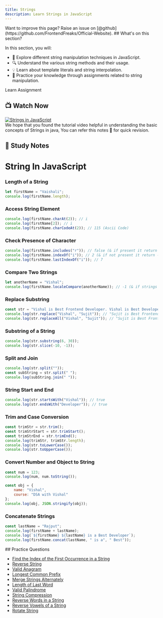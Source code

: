 ```yaml
---
title: Strings
description: Learn Strings in JavaScript
---
```


<Callout>
Want to improve this page? Raise an issue on [@github](https://github.com/FrontendFreaks/Official-Website).
</Callout>
## What's on this section?

In this section, you will:

- 🎨 Explore different string manipulation techniques in JavaScript.
- 🔍 Understand the various string methods and their usage.
- 💡 Learn about template literals and string interpolation.
- 🚀 Practice your knowledge through assignments related to string manipulation.

<Tabs defaultValue="learn">

<TabsList>
  <TabsTrigger value="learn">Learn</TabsTrigger>
  <TabsTrigger value="assignment">Assignment</TabsTrigger>
</TabsList>

<TabsContent value="learn">

## 📺 Watch Now


<div className="w-full h-full">
  <a href="https://www.youtube.com/watch?v=Unc365YFdf4" >
    <img className="w-full h-full object-cover" src="http://img.youtube.com/vi/Unc365YFdf4/0.jpg" alt="Strings in JavaScript" />
  </a>
</div>

<Callout type="info">
    We hope that you found the tutorial video helpful in understanding the basic concepts of Strings in java, You can refer this notes 📝 for quick revision.
</Callout>

## 📝 Study Notes

# String In JavaScript


### Length of a String
```javascript
let firstName = "Vaishali";
console.log(firstName.length);
```

### Access String Element
```javascript
console.log(firstName.charAt(2)); // i
console.log(firstName[2]); // i
console.log(firstName.charCodeAt(2)); // 115 (Ascii Code)
```

### Check Presence of Character
```javascript
console.log(firstName.includes("r")); // false (& if present it return true)
console.log(firstName.indexOf("i")); // 2 (& if not present it return -1)
console.log(firstName.lastIndexOf("i")); // 7 
```

### Compare Two Strings
```javascript
let anotherName = "Vishal";
console.log(firstName.localeCompare(anotherName)); // -1 (& if strings are equal it return 0)
```

### Replace Substring
```javascript
const str = "Vishal is Best Frontend Developer. Vishal is Best Developer. ";
console.log(str.replace("Vishal", "Sujit")); // "Sujit is Best Frontend Developer. Vishal is Best Developer. "
console.log(str.replaceAll("Vishal", "Sujit")); // "Sujit is Best Frontend Developer. Sujit is Best Developer. "
```

### Substring of a String
```javascript
console.log(str.substring(6, 30)); 
console.log(str.slice(-10, -1));
```

### Split and Join
```javascript
console.log(str.split(""));
const subString = str.split(" ");
console.log(subString.join(" "));
```

### String Start and End
```javascript
console.log(str.startsWith("Vishal")); // true
console.log(str.endsWith("Developer")); // true
```

### Trim and Case Conversion
```javascript
const trimStr = str.trim();
const trimStrStart = str.trimStart();
const trimStrEnd = str.trimEnd();
console.log(trimStr, trimStr.length);
console.log(str.toLowerCase());
console.log(str.toUpperCase());
```

### Convert Number and Object to String
```javascript
const num = 123;
console.log(num, num.toString());

const obj = {
    name: "Vishal",
    course: "DSA with Vishal"
};
console.log(obj, JSON.stringify(obj));
```

### Concatenate Strings
```javascript
const lastName = "Rajput";
console.log(firstName + lastName);
console.log(`${firstName} ${lastName} is a Best Developer`);
console.log(firstName.concat(lastName, " is a", " Best"));
```


</TabsContent>

<TabsContent value="assignment">
## Practice Questions

- [Find the Index of the First Occurrence in a String](https://leetcode.com/problems/find-the-index-of-the-first-occurrence-in-a-string/)
- [Reverse String](https://leetcode.com/problems/reverse-string)
- [Valid Anagram](https://leetcode.com/problems/valid-anagram)
- [Longest Common Prefix](https://leetcode.com/problems/longest-common-prefix)
- [Merge Strings Alternately](https://leetcode.com/problems/merge-strings-alternately)
- [Length of Last Word](https://leetcode.com/problems/length-of-last-word/)
- [Valid Palindrome](https://leetcode.com/problems/valid-palindrome)
- [String Compression](https://leetcode.com/problems/string-compression)
- [Reverse Words in a String](https://leetcode.com/problems/reverse-words-in-a-string)
- [Reverse Vowels of a String](https://leetcode.com/problems/reverse-vowels-of-a-string)
- [Rotate String](https://leetcode.com/problems/rotate-string)
 
</TabsContent>


</Tabs>
